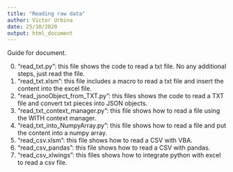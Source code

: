 ```yaml
---
title: "Reading raw data"
author: Víctor Urbina
date: 25/10/2020
output: html_document
---
```


Guide for document.

0. "read_txt.py": this file shows the code to read a txt file. No any additional steps, just read the file.
1. "read_txt.xlsm": this file includes a macro to read a txt file and insert the content into the excel file.
2. "read_jsnoObject_from_TXT.py": this files shows the code to read a TXT file and convert txt pieces into JSON objects.
3. "read_txt_context_manager.py": this file shows how to read a file using the WITH context manager.
4. "read_txt_into_NumpyArray.py": this file shows how to read a file and put the content into a numpy array.
5. "read_csv.xlsm": this file shows how to read a CSV with VBA.
6. "read_csv_pandas": this file shows how to read a CSV with pandas.
7. "read_csv_xlwings": this files shows how to integrate python with excel to read a csv file.